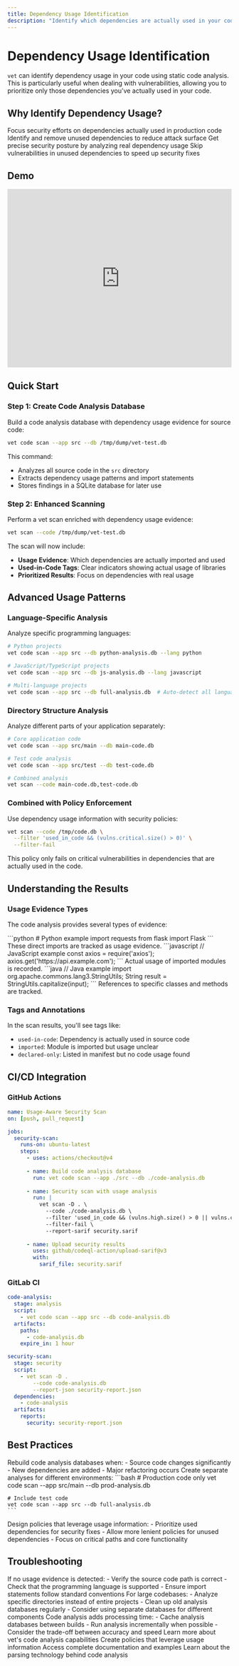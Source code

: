 ```yaml
---
title: Dependency Usage Identification
description: "Identify which dependencies are actually used in your code using static code analysis"
---
```


# Dependency Usage Identification

`vet` can identify dependency usage in your code using static code analysis. This is particularly useful when dealing with vulnerabilities, allowing you to prioritize only those dependencies you've actually used in your code.

## Why Identify Dependency Usage?

<CardGroup cols={2}>
  <Card title="Risk Prioritization" icon="sort">
    Focus security efforts on dependencies actually used in production code
  </Card>
  <Card title="Cleanup Opportunities" icon="trash">
    Identify and remove unused dependencies to reduce attack surface
  </Card>
  <Card title="Accurate Assessment" icon="target">
    Get precise security posture by analyzing real dependency usage
  </Card>
  <Card title="Faster Remediation" icon="clock">
    Skip vulnerabilities in unused dependencies to speed up security fixes
  </Card>
</CardGroup>

## Demo

<iframe 
  width="100%" 
  height="400" 
  src="https://www.youtube.com/embed/yFUuMMAsnfI?si=hqL3SIIMjlN_kNpr" 
  title="Dependency Usage Identification Demo" 
  frameBorder="0" 
  allow="accelerometer; autoplay; clipboard-write; encrypted-media; gyroscope; picture-in-picture; web-share" 
  allowFullScreen
></iframe>

## Quick Start

### Step 1: Create Code Analysis Database

Build a code analysis database with dependency usage evidence for source code:

```bash
vet code scan --app src --db /tmp/dump/vet-test.db
```

This command:
- Analyzes all source code in the `src` directory
- Extracts dependency usage patterns and import statements
- Stores findings in a SQLite database for later use

### Step 2: Enhanced Scanning

Perform a vet scan enriched with dependency usage evidence:

```bash
vet scan --code /tmp/dump/vet-test.db
```

The scan will now include:
- **Usage Evidence**: Which dependencies are actually imported and used
- **Used-in-Code Tags**: Clear indicators showing actual usage of libraries
- **Prioritized Results**: Focus on dependencies with real usage

## Advanced Usage Patterns

### Language-Specific Analysis

Analyze specific programming languages:

```bash
# Python projects
vet code scan --app src --db python-analysis.db --lang python

# JavaScript/TypeScript projects  
vet code scan --app src --db js-analysis.db --lang javascript

# Multi-language projects
vet code scan --app src --db full-analysis.db  # Auto-detect all languages
```

### Directory Structure Analysis

Analyze different parts of your application separately:

```bash
# Core application code
vet code scan --app src/main --db main-code.db

# Test code analysis
vet code scan --app src/test --db test-code.db

# Combined analysis
vet scan --code main-code.db,test-code.db
```

### Combined with Policy Enforcement

Use dependency usage information with security policies:

```bash
vet scan --code /tmp/code.db \
  --filter 'used_in_code && (vulns.critical.size() > 0)' \
  --filter-fail
```

This policy only fails on critical vulnerabilities in dependencies that are actually used in the code.

## Understanding the Results

### Usage Evidence Types

The code analysis provides several types of evidence:

<Tabs>
  <Tab title="Import Statements">
    ```python
    # Python example
    import requests
    from flask import Flask
    ```
    These direct imports are tracked as usage evidence.
  </Tab>
  
  <Tab title="Function Calls">
    ```javascript
    // JavaScript example
    const axios = require('axios');
    axios.get('https://api.example.com');
    ```
    Actual usage of imported modules is recorded.
  </Tab>
  
  <Tab title="Module References">
    ```java
    // Java example
    import org.apache.commons.lang3.StringUtils;
    String result = StringUtils.capitalize(input);
    ```
    References to specific classes and methods are tracked.
  </Tab>
</Tabs>

### Tags and Annotations

In the scan results, you'll see tags like:
- `used-in-code`: Dependency is actually used in source code
- `imported`: Module is imported but usage unclear
- `declared-only`: Listed in manifest but no code usage found

## CI/CD Integration

### GitHub Actions

```yaml
name: Usage-Aware Security Scan
on: [push, pull_request]

jobs:
  security-scan:
    runs-on: ubuntu-latest
    steps:
      - uses: actions/checkout@v4
      
      - name: Build code analysis database
        run: vet code scan --app ./src --db ./code-analysis.db
        
      - name: Security scan with usage analysis
        run: |
          vet scan -D . \
            --code ./code-analysis.db \
            --filter 'used_in_code && (vulns.high.size() > 0 || vulns.critical.size() > 0)' \
            --filter-fail \
            --report-sarif security.sarif
            
      - name: Upload security results
        uses: github/codeql-action/upload-sarif@v3
        with:
          sarif_file: security.sarif
```

### GitLab CI

```yaml
code-analysis:
  stage: analysis
  script:
    - vet code scan --app src --db code-analysis.db
  artifacts:
    paths:
      - code-analysis.db
    expire_in: 1 hour

security-scan:
  stage: security
  script:
    - vet scan -D . 
        --code code-analysis.db
        --report-json security-report.json
  dependencies:
    - code-analysis
  artifacts:
    reports:
      security: security-report.json
```

## Best Practices

<AccordionGroup>
  <Accordion title="Regular Updates">
    Rebuild code analysis databases when:
    - Source code changes significantly
    - New dependencies are added
    - Major refactoring occurs
  </Accordion>
  
  <Accordion title="Environment Separation">
    Create separate analyses for different environments:
    ```bash
    # Production code only
    vet code scan --app src/main --db prod-analysis.db
    
    # Include test code
    vet code scan --app src --db full-analysis.db
    ```
  </Accordion>
  
  <Accordion title="Policy Design">
    Design policies that leverage usage information:
    - Prioritize used dependencies for security fixes
    - Allow more lenient policies for unused dependencies
    - Focus on critical paths and core functionality
  </Accordion>
</AccordionGroup>

## Troubleshooting

<AccordionGroup>
  <Accordion title="No Usage Evidence Found">
    If no usage evidence is detected:
    - Verify the source code path is correct
    - Check that the programming language is supported
    - Ensure import statements follow standard conventions
  </Accordion>
  
  <Accordion title="Database Size Issues">
    For large codebases:
    - Analyze specific directories instead of entire projects
    - Clean up old analysis databases regularly
    - Consider using separate databases for different components
  </Accordion>
  
  <Accordion title="Performance Considerations">
    Code analysis adds processing time:
    - Cache analysis databases between builds
    - Run analysis incrementally when possible
    - Consider the trade-off between accuracy and speed
  </Accordion>
</AccordionGroup>

<CardGroup cols={2}>
  <Card title="Code Analysis Guide" icon="magnifying-glass" href="/guides/code-analysis">
    Learn more about vet's code analysis capabilities
  </Card>
  <Card title="Policy as Code" icon="file-code" href="/advanced/policy-as-code">
    Create policies that leverage usage information
  </Card>
  <Card title="vet Repository" icon="github" href="https://github.com/safedep/vet">
    Access complete documentation and examples
  </Card>
  <Card title="Tree-sitter Parsers" icon="tree" href="https://tree-sitter.github.io/tree-sitter/">
    Learn about the parsing technology behind code analysis
  </Card>
</CardGroup>